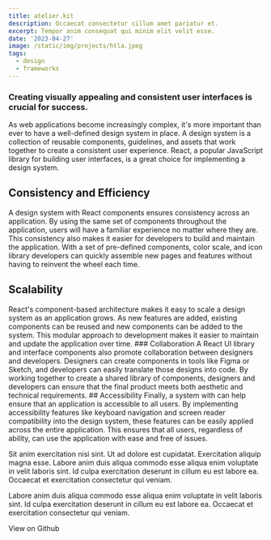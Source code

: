 ```yaml
---
title: atelier.kit
description: Occaecat consectetur cillum amet pariatur et.
excerpt: Tempor anim consequat qui minim elit velit esse.
date: '2023-04-27'
image: /static/img/projects/htla.jpeg
tags:
  - design
  - frameworks
---
```


### Creating visually appealing and consistent user interfaces is crucial for success.

<Space />

As web applications become increasingly complex, it's more important than ever to have a well-defined design system in place. A design system is a collection of reusable components, guidelines, and assets that work together to create a consistent user experience. React, a popular JavaScript library for building user interfaces, is a great choice for implementing a design system.

<Space />
<Space />

## Consistency and Efficiency

<Space />A design system with React components ensures consistency across an application. By using the same set of
components throughout the application, users will have a familiar experience no matter where they are. This consistency
also makes it easier for developers to build and maintain the application. With a set of pre-defined components, color
scale, and icon library developers can quickly assemble new pages and features without having to reinvent the wheel each
time.

<Space />
<Space />

## Scalability

<Space />
React's component-based architecture makes it easy to scale a design system as an application grows. As new features are
added, existing components can be reused and new components can be added to the system. This modular approach to development
makes it easier to maintain and update the application over time.
<Space />
<Space />
### Collaboration
<Space />A React UI library and interface components also promote collaboration between designers and developers. Designers
can create components in tools like Figma or Sketch, and developers can easily translate those designs into code. By working
together to create a shared library of components, designers and developers can ensure that the final product meets both
aesthetic and technical requirements.

<Space />
<Space />
## Accessibility
<Space />
Finally, a system with can help ensure that an application is accessible to all users. By implementing accessibility
features like keyboard navigation and screen reader compatibility into the design system, these features can be easily
applied across the entire application. This ensures that all users, regardless of ability, can use the application with
ease and free of issues.

<Space />
<Space />

Sit anim exercitation nisi sint. Ut ad dolore est cupidatat. Exercitation aliquip magna esse. Labore anim duis aliqua commodo esse aliqua enim voluptate in velit laboris sint.
Id culpa exercitation deserunt in cillum eu est labore ea. Occaecat et exercitation consectetur qui veniam.

<Space />

Labore anim duis aliqua commodo esse aliqua enim voluptate in velit laboris sint.
Id culpa exercitation deserunt in cillum eu est labore ea. Occaecat et exercitation consectetur qui veniam.

<Space />
<Space />
<Space />
<Link href='https://github.com/chvndler' target='_blank'>
  View on Github
</Link>
<Space />
<Space />
<Space />
